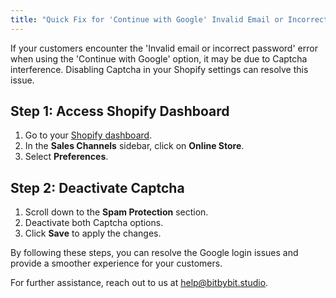 ```yaml
---
title: "Quick Fix for 'Continue with Google' Invalid Email or Incorrect Password"
---
```


If your customers encounter the 'Invalid email or incorrect password' error when using the 'Continue with Google' option, it may be due to Captcha interference. Disabling Captcha in your Shopify settings can resolve this issue.

## Step 1: Access Shopify Dashboard

1. Go to your [Shopify dashboard](https://www.shopify.com).
2. In the **Sales Channels** sidebar, click on **Online Store**.
3. Select **Preferences**.

## Step 2: Deactivate Captcha

1. Scroll down to the **Spam Protection** section.
2. Deactivate both Captcha options.
3. Click **Save** to apply the changes.

By following these steps, you can resolve the Google login issues and provide a smoother experience for your customers.

For further assistance, reach out to us at [help@bitbybit.studio](mailto:help@bitbybit.studio).
